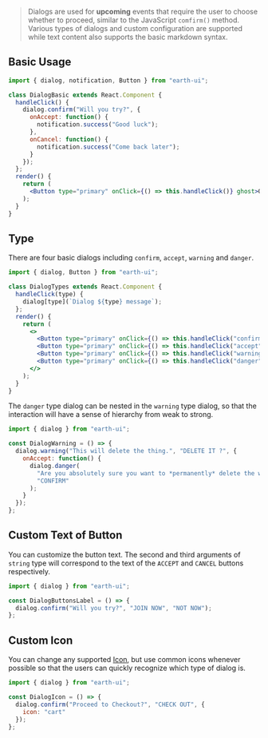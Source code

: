 > Dialogs are used for **upcoming** events that require the user to choose whether to proceed, similar to the JavaScript `comfirm()` method. Various types of dialogs and custom configuration are supported while text content also supports the basic markdown syntax.

## Basic Usage

```jsx tabs
import { dialog, notification, Button } from "earth-ui";

class DialogBasic extends React.Component {
  handleClick() {
    dialog.confirm("Will you try?", {
      onAccept: function() {
        notification.success("Good luck");
      },
      onCancel: function() {
        notification.success("Come back later");
      }
    });
  };
  render() {
    return (
      <Button type="primary" onClick={() => this.handleClick()} ghost>OPEN DIALOG</Button>
    );
  }
}
```

## Type

There are four basic dialogs including `confirm`, `accept`, `warning` and `danger`.

```jsx tabs
import { dialog, Button } from "earth-ui";

class DialogTypes extends React.Component {
  handleClick(type) {
    dialog[type](`Dialog ${type} message`);
  };
  render() {
    return (
      <>
        <Button type="primary" onClick={() => this.handleClick("confirm")} ghost>CONFIRM</Button>
        <Button type="primary" onClick={() => this.handleClick("accept")} ghost>ACCEPT</Button>
        <Button type="primary" onClick={() => this.handleClick("warning")} ghost>WARNING</Button>
        <Button type="primary" onClick={() => this.handleClick("danger")} ghost>DANGER</Button>
      </>
    );
  }
}
```

The `danger` type dialog can be nested in the `warning` type dialog, so that the interaction will have a sense of hierarchy from weak to strong.

```jsx run
import { dialog } from "earth-ui";

const DialogWarning = () => {
  dialog.warning("This will delete the thing.", "DELETE IT ?", {
    onAccept: function() {
      dialog.danger(
        "Are you absolutely sure you want to *permanently* delete the whole thing?",
        "CONFIRM"
      );
    }
  });
};
```

## Custom Text of Button

You can customize the button text. The second and third arguments of `string` type will correspond to the text of the `ACCEPT` and `CANCEL` buttons respectively.

```jsx run
import { dialog } from "earth-ui";

const DialogButtonsLabel = () => {
  dialog.confirm("Will you try?", "JOIN NOW", "NOT NOW");
};
```

## Custom Icon

You can change any supported [Icon](/components/Icon-all-icons), but use common icons whenever possible so that the users can quickly recognize which type of dialog is.

```jsx run
import { dialog } from "earth-ui";

const DialogIcon = () => {
  dialog.confirm("Proceed to Checkout?", "CHECK OUT", {
    icon: "cart"
  });
};
```
